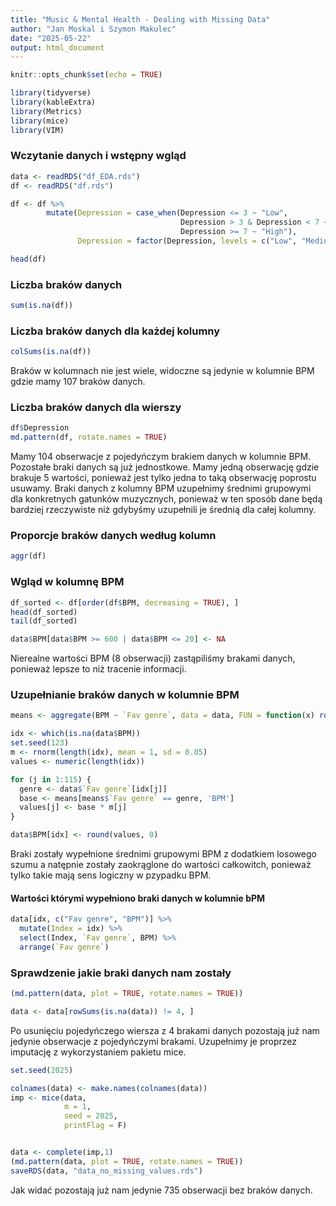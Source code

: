 ```yaml
---
title: "Music & Mental Health - Dealing with Missing Data"
author: "Jan Moskal i Szymon Makulec"
date: "2025-05-22"
output: html_document
---
```


```r
knitr::opts_chunk$set(echo = TRUE)
```

```r
library(tidyverse)
library(kableExtra)
library(Metrics)
library(mice)
library(VIM)
```


### Wczytanie danych i wstępny wgląd
```r
data <- readRDS("df_EDA.rds")
df <- readRDS("df.rds")

df <- df %>% 
        mutate(Depression = case_when(Depression <= 3 ~ "Low",
                                      Depression > 3 & Depression < 7 ~ "Medium",
                                      Depression >= 7 ~ "High"),
               Depression = factor(Depression, levels = c("Low", "Medium", "High")))

head(df)
```

### Liczba braków danych
```r
sum(is.na(df))
```

### Liczba braków danych dla każdej kolumny 
```r
colSums(is.na(df))
```

Braków w kolumnach nie jest wiele, widoczne są jedynie w kolumnie BPM gdzie mamy 107 braków danych.

### Liczba braków danych dla wierszy
```r
df$Depression
md.pattern(df, rotate.names = TRUE)
```
Mamy 104 obserwacje z pojedyńczym brakiem danych w kolumnie BPM. Pozostałe braki danych są już jednostkowe. Mamy jedną obserwację gdzie brakuje 5 wartości, ponieważ jest tylko jedna to taką obserwację poprostu usuwamy. Braki danych z kolumny BPM uzupełnimy średnimi grupowymi dla konkretnych gatunków muzycznych, ponieważ w ten sposób dane będą bardziej rzeczywiste niż gdybyśmy uzupełnili je średnią dla całej kolumny.

### Proporcje braków danych według kolumn
```r
aggr(df)
```
### Wgląd w kolumnę BPM

```r
df_sorted <- df[order(df$BPM, decreasing = TRUE), ]
head(df_sorted)
tail(df_sorted)

data$BPM[data$BPM >= 600 | data$BPM <= 20] <- NA
```
Nierealne wartości BPM (8 obserwacji) zastąpiliśmy brakami danych, ponieważ lepsze to niż tracenie informacji. 

### Uzupełnianie braków danych w kolumnie BPM

```r
means <- aggregate(BPM ~ `Fav genre`, data = data, FUN = function(x) round(mean(x[x > 0], na.rm = TRUE), 0))
```

```r
idx <- which(is.na(data$BPM))
set.seed(123)
m <- rnorm(length(idx), mean = 1, sd = 0.05)
values <- numeric(length(idx))

for (j in 1:115) {
  genre <- data$`Fav genre`[idx[j]]
  base <- means[means$`Fav genre` == genre, 'BPM']
  values[j] <- base * m[j]
}

data$BPM[idx] <- round(values, 0)
```

Braki zostały wypełnione średnimi grupowymi BPM z dodatkiem losowego szumu a natępnie zostały zaokrąglone do wartości całkowitch, ponieważ tylko takie mają sens logiczny w pzypadku BPM.

#### Wartości którymi wypełniono braki danych w kolumnie bPM 

```r
data[idx, c("Fav genre", "BPM")] %>%
  mutate(Index = idx) %>%
  select(Index, `Fav genre`, BPM) %>%
  arrange(`Fav genre`)
```

### Sprawdzenie jakie braki danych nam zostały

```r
(md.pattern(data, plot = TRUE, rotate.names = TRUE))
```
```r
data <- data[rowSums(is.na(data)) != 4, ] 
```

Po usunięciu pojedyńczego wiersza z 4 brakami danych pozostają już nam jedynie obserwacje z pojedyńczymi brakami. Uzupełnimy je proprzez imputację z wykorzystaniem pakietu mice.

```r
set.seed(2025)

colnames(data) <- make.names(colnames(data))
imp <- mice(data,
            m = 1,
            seed = 2025,
            printFlag = F)


data <- complete(imp,1)
(md.pattern(data, plot = TRUE, rotate.names = TRUE))
saveRDS(data, "data_no_missing_values.rds")
```
Jak widać pozostają już nam jedynie 735 obserwacji bez braków danych.


